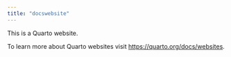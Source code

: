 ```yaml
---
title: "docswebsite"
---
```


This is a Quarto website.

To learn more about Quarto websites visit <https://quarto.org/docs/websites>.
